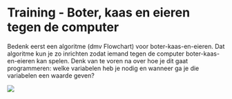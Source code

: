 # Training - Boter, kaas en eieren tegen de computer

Bedenk eerst een algoritme (dmv Flowchart) voor boter-kaas-en-eieren. Dat algoritme kun je zo inrichten zodat iemand tegen de computer boter-kaas-en-eieren kan spelen. Denk van te voren na over hoe je dit gaat programmeren: welke variabelen heb je nodig en wanneer ga je die variabelen een waarde geven?

![](figures/Boter-kaas-eieren-ui.png)